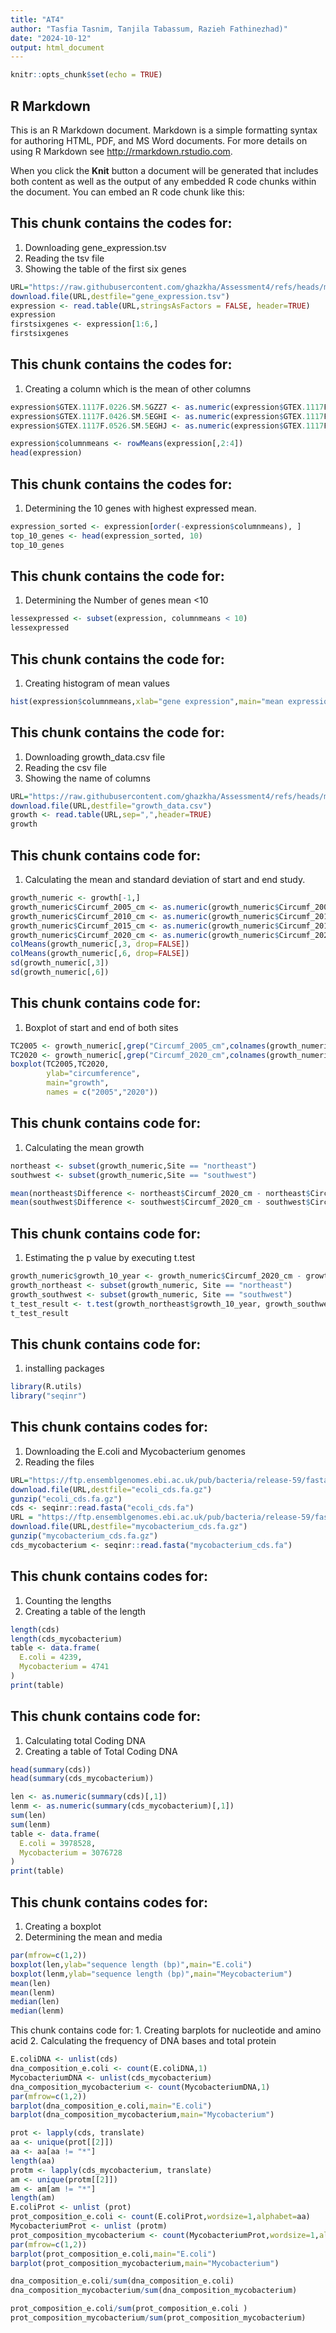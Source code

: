 ```yaml
---
title: "AT4"
author: "Tasfia Tasnim, Tanjila Tabassum, Razieh Fathinezhad)"
date: "2024-10-12"
output: html_document
---
```


```r
knitr::opts_chunk$set(echo = TRUE)
```

## R Markdown

This is an R Markdown document. Markdown is a simple formatting syntax for authoring HTML, PDF, and MS Word documents. For more details on using R Markdown see <http://rmarkdown.rstudio.com>.

When you click the **Knit** button a document will be generated that includes both content as well as the output of any embedded R code chunks within the document. You can embed an R code chunk like this:


## This chunk contains the codes for:
1. Downloading gene_expression.tsv
2. Reading the tsv file
3. Showing the table of the first six genes

```r
URL="https://raw.githubusercontent.com/ghazkha/Assessment4/refs/heads/main/gene_expression.tsv"
download.file(URL,destfile="gene_expression.tsv")
expression <- read.table(URL,stringsAsFactors = FALSE, header=TRUE)
expression
firstsixgenes <- expression[1:6,]
firstsixgenes

```

## This chunk contains the codes for:
1. Creating a column which is the mean of other columns
```r
expression$GTEX.1117F.0226.SM.5GZZ7 <- as.numeric(expression$GTEX.1117F.0226.SM.5GZZ7)
expression$GTEX.1117F.0426.SM.5EGHI <- as.numeric(expression$GTEX.1117F.0426.SM.5EGHI)
expression$GTEX.1117F.0526.SM.5EGHJ <- as.numeric(expression$GTEX.1117F.0526.SM.5EGHJ)

expression$columnmeans <- rowMeans(expression[,2:4])
head(expression)

```

## This chunk contains the codes for:
1. Determining the 10 genes with highest expressed mean.
```r
expression_sorted <- expression[order(-expression$columnmeans), ]
top_10_genes <- head(expression_sorted, 10)
top_10_genes
```

## This chunk contains the code for:
1. Determining the Number of genes mean <10
```r
lessexpressed <- subset(expression, columnmeans < 10)
lessexpressed

```

## This chunk contains the code for:
1. Creating histogram of mean values
```r
hist(expression$columnmeans,xlab="gene expression",main="mean expression")
```

## This chunk contains the code for:
1. Downloading growth_data.csv file
2. Reading the csv file
3. Showing the name of columns
```r
URL="https://raw.githubusercontent.com/ghazkha/Assessment4/refs/heads/main/growth_data.csv"
download.file(URL,destfile="growth_data.csv")
growth <- read.table(URL,sep=",",header=TRUE)
growth
```

## This chunk contains code for:
1. Calculating the mean and standard deviation of start and end study.
```r
growth_numeric <- growth[-1,]
growth_numeric$Circumf_2005_cm <- as.numeric(growth_numeric$Circumf_2005_cm)
growth_numeric$Circumf_2010_cm <- as.numeric(growth_numeric$Circumf_2010_cm)
growth_numeric$Circumf_2015_cm <- as.numeric(growth_numeric$Circumf_2015_cm)
growth_numeric$Circumf_2020_cm <- as.numeric(growth_numeric$Circumf_2020_cm)
colMeans(growth_numeric[,3, drop=FALSE])
colMeans(growth_numeric[,6, drop=FALSE])
sd(growth_numeric[,3])
sd(growth_numeric[,6])
```
## This chunk contains code for:
1. Boxplot of start and end of both sites
```r
TC2005 <- growth_numeric[,grep("Circumf_2005_cm",colnames(growth_numeric))]
TC2020 <- growth_numeric[,grep("Circumf_2020_cm",colnames(growth_numeric))]
boxplot(TC2005,TC2020,
        ylab="circumference",
        main="growth",
        names = c("2005","2020"))
```

## This chunk contains code for:
1. Calculating the mean growth
```r
northeast <- subset(growth_numeric,Site == "northeast")
southwest <- subset(growth_numeric,Site == "southwest")

mean(northeast$Difference <- northeast$Circumf_2020_cm - northeast$Circumf_2010_cm)
mean(southwest$Difference <- southwest$Circumf_2020_cm - southwest$Circumf_2010_cm)
```

## This chunk contains code for:
1. Estimating the p value by executing t.test
```r
growth_numeric$growth_10_year <- growth_numeric$Circumf_2020_cm - growth_numeric$Circumf_2010_cm
growth_northeast <- subset(growth_numeric, Site == "northeast")
growth_southwest <- subset(growth_numeric, Site == "southwest")
t_test_result <- t.test(growth_northeast$growth_10_year, growth_southwest$growth_10_year)
t_test_result

```



## This chunk contains code for:
1. installing packages
```r
library(R.utils)
library("seqinr")
```

## This chunk contains codes for:
1. Downloading the E.coli and Mycobacterium genomes
2. Reading the files
```r
URL="https://ftp.ensemblgenomes.ebi.ac.uk/pub/bacteria/release-59/fasta/bacteria_0_collection/escherichia_coli_str_k_12_substr_mg1655_gca_000005845/cds/Escherichia_coli_str_k_12_substr_mg1655_gca_000005845.ASM584v2.cds.all.fa.gz"
download.file(URL,destfile="ecoli_cds.fa.gz")
gunzip("ecoli_cds.fa.gz")
cds <- seqinr::read.fasta("ecoli_cds.fa")
URL = "https://ftp.ensemblgenomes.ebi.ac.uk/pub/bacteria/release-59/fasta/bacteria_4_collection/mycobacterium_tuberculosis_gca_001318445/cds/Mycobacterium_tuberculosis_gca_001318445.6505_5_10.cds.all.fa.gz"
download.file(URL,destfile="mycobacterium_cds.fa.gz")
gunzip("mycobacterium_cds.fa.gz")
cds_mycobacterium <- seqinr::read.fasta("mycobacterium_cds.fa")

```
## This chunk contains codes for:
1. Counting the lengths
2. Creating a table of the length
```r
length(cds)
length(cds_mycobacterium)
table <- data.frame(
  E.coli = 4239,
  Mycobacterium = 4741
)
print(table)


```
## This chunk contains code for:
1. Calculating total Coding DNA
2. Creating a table of Total Coding DNA
```r
head(summary(cds))
head(summary(cds_mycobacterium))

len <- as.numeric(summary(cds)[,1])
lenm <- as.numeric(summary(cds_mycobacterium)[,1])
sum(len)
sum(lenm)
table <- data.frame(
  E.coli = 3978528,
  Mycobacterium = 3076728
)
print(table)
```

## This chunk contains codes for:
1. Creating a boxplot
2. Determining the mean and media 
```r
par(mfrow=c(1,2)) 
boxplot(len,ylab="sequence length (bp)",main="E.coli")
boxplot(lenm,ylab="sequence length (bp)",main="Meycobacterium")
mean(len)
mean(lenm)
median(len)
median(lenm)

```


This chunk contains code for:
1. Creating barplots for nucleotide and amino acid
2. Calculating the frequency of DNA bases and total protein
```r
E.coliDNA <- unlist(cds)
dna_composition_e.coli <- count(E.coliDNA,1)
MycobacteriumDNA <- unlist(cds_mycobacterium)
dna_composition_mycobacterium <- count(MycobacteriumDNA,1)
par(mfrow=c(1,2))
barplot(dna_composition_e.coli,main="E.coli")
barplot(dna_composition_mycobacterium,main="Mycobacterium")

prot <- lapply(cds, translate)
aa <- unique(prot[[2]])
aa <- aa[aa != "*"]
length(aa)
protm <- lapply(cds_mycobacterium, translate)
am <- unique(protm[[2]])
am <- am[am != "*"]
length(am)
E.coliProt <- unlist (prot)
prot_composition_e.coli <- count(E.coliProt,wordsize=1,alphabet=aa)
MycobacteriumProt <- unlist (protm)
prot_composition_mycobacterium <- count(MycobacteriumProt,wordsize=1,alphabet=am)
par(mfrow=c(1,2))
barplot(prot_composition_e.coli,main="E.coli")
barplot(prot_composition_mycobacterium,main="Mycobacterium")

dna_composition_e.coli/sum(dna_composition_e.coli)
dna_composition_mycobacterium/sum(dna_composition_mycobacterium)

prot_composition_e.coli/sum(prot_composition_e.coli )
prot_composition_mycobacterium/sum(prot_composition_mycobacterium)

```

